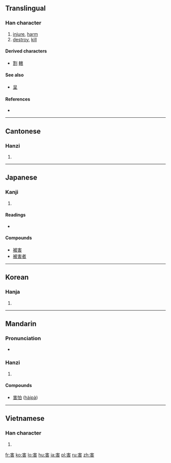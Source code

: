 {{also|呈}}
==Translingual==

===Han character===
{{Han char|rn=40|rad=宀|as=07|sn=10|four=3060<sub>1</sub>|canj=十手十口 (JQJR), 十手一口 (JQMR)}}

# [[injure]], [[harm]]
# [[destroy]], [[kill]]

====Derived characters====
* [[割]] [[轄]]

====See also====
* [[呈]]

====References====
* {{Han ref|kx=0286.120|dkj=07165|dj=0565.090|hdz=20929.050|uh=5BB3|ud=23475|bh=AE60|bd=44640}}

----

==Cantonese==

===Hanzi===
{{yue-hanzi|jyut=|y=hoi6}}

# {{defn|lang=yue|sort=宀07}}

----

==Japanese==

===Kanji===
{{ja-kanji|grade=4|rs=宀07}}

# {{defn|lang=ja|sort=宀07}}

====Readings====
* {{ja-readings|on=[[がい]] ([[gai]]), [[かつ]] ([[katsu]])|kun=[[そこなう]] ([[害う]], [[sokonau]]), [[わざわい]] ([[wazawai]]), [[なんぞ]] ([[nanzo]])}}

====Compounds====
* [[被害]]
* [[被害者]]

----

==Korean==

===Hanja===
{{ko-hanja|hangeul=[[해]], [[할]]|rv=hae, hal|mr=hae, hal}}

# {{defn|lang=ko|sort=宀07}}

----

==Mandarin==

===Pronunciation===
* {{audio|Zh-hài.ogg|Audio}}

===Hanzi===
{{cmn-hanzi|pin=[[hài]] ([[hai4]])|wg=hai<sup>4</sup>}}

# {{defn|lang=cmn|sort=宀07}}

====Compounds====
* [[害怕]] ([[hàipà]])

----

==Vietnamese==

===Han character===
{{vi-hantu|[[hại]]|rs=宀07}}

# {{defn|lang=vi|sort=宀07}}

[[fr:害]]
[[ko:害]]
[[lo:害]]
[[hu:害]]
[[ja:害]]
[[pl:害]]
[[ru:害]]
[[zh:害]]